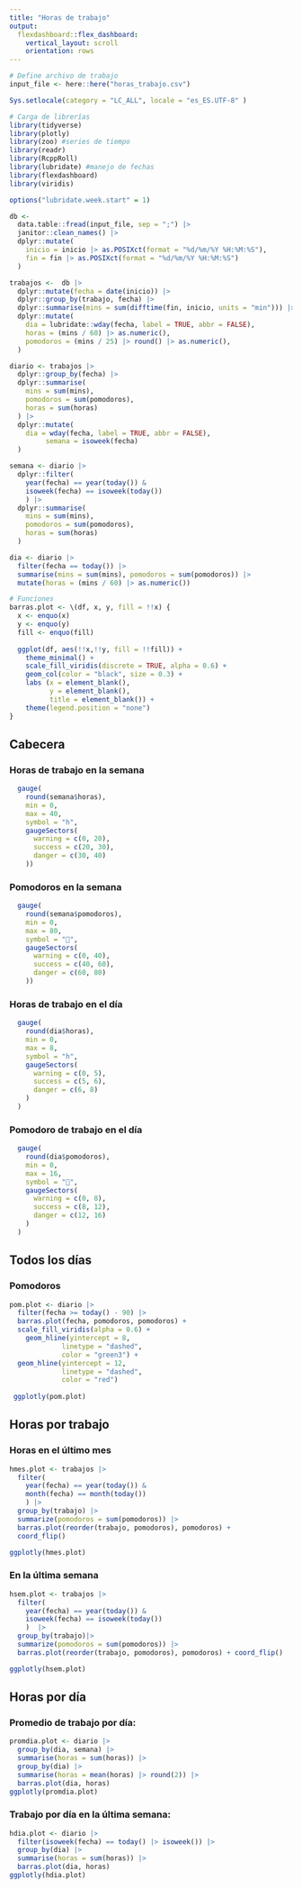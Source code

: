 ```yaml
---
title: "Horas de trabajo"
output:
  flexdashboard::flex_dashboard:
    vertical_layout: scroll
    orientation: rows
---
```


```r

# Define archivo de trabajo
input_file <- here::here("horas_trabajo.csv")

Sys.setlocale(category = "LC_ALL", locale = "es_ES.UTF-8" )

# Carga de librerías
library(tidyverse)
library(plotly)
library(zoo) #series de tiempo
library(readr)
library(RcppRoll)
library(lubridate) #manejo de fechas
library(flexdashboard)
library(viridis)

options("lubridate.week.start" = 1)

db <-
  data.table::fread(input_file, sep = ";") |>
  janitor::clean_names() |> 
  dplyr::mutate(
    inicio = inicio |> as.POSIXct(format = "%d/%m/%Y %H:%M:%S"),
    fin = fin |> as.POSIXct(format = "%d/%m/%Y %H:%M:%S")
  )

trabajos <-  db |>
  dplyr::mutate(fecha = date(inicio)) |>
  dplyr::group_by(trabajo, fecha) |>
  dplyr::summarise(mins = sum(difftime(fin, inicio, units = "min"))) |>
  dplyr::mutate(
    dia = lubridate::wday(fecha, label = TRUE, abbr = FALSE),
    horas = (mins / 60) |> as.numeric(),
    pomodoros = (mins / 25) |> round() |> as.numeric(),
  )

diario <- trabajos |>
  dplyr::group_by(fecha) |>
  dplyr::summarise(
    mins = sum(mins),
    pomodoros = sum(pomodoros),
    horas = sum(horas)
  ) |> 
  dplyr::mutate(
    dia = wday(fecha, label = TRUE, abbr = FALSE),
         semana = isoweek(fecha)
  )

semana <- diario |>
  dplyr::filter(
    year(fecha) == year(today()) &
    isoweek(fecha) == isoweek(today())
    ) |>
  dplyr::summarise(
    mins = sum(mins),
    pomodoros = sum(pomodoros),
    horas = sum(horas)
  )

dia <- diario |>
  filter(fecha == today()) |>
  summarise(mins = sum(mins), pomodoros = sum(pomodoros)) |>
  mutate(horas = (mins / 60) |> as.numeric())

# Funciones
barras.plot <- \(df, x, y, fill = !!x) {
  x <- enquo(x)
  y <- enquo(y)
  fill <- enquo(fill)
  
  ggplot(df, aes(!!x,!!y, fill = !!fill)) +
    theme_minimal() +
    scale_fill_viridis(discrete = TRUE, alpha = 0.6) +
    geom_col(color = "black", size = 0.3) +
    labs (x = element_blank(),
          y = element_blank(),
          title = element_blank()) +
    theme(legend.position = "none")
}
```

## Cabecera

### Horas de trabajo en la semana

```r
  gauge(
    round(semana$horas),
    min = 0,
    max = 40,
    symbol = "h",
    gaugeSectors(
      warning = c(0, 20),
      success = c(20, 30),
      danger = c(30, 40)
    ))
```

### Pomodoros en la semana

```r
  gauge(
    round(semana$pomodoros),
    min = 0,
    max = 80,
    symbol = "🍅",
    gaugeSectors(
      warning = c(0, 40),
      success = c(40, 60),
      danger = c(60, 80)
    ))
```


### Horas de trabajo en el día

```r
  gauge(
    round(dia$horas),
    min = 0,
    max = 8,
    symbol = "h",
    gaugeSectors(
      warning = c(0, 5),
      success = c(5, 6),
      danger = c(6, 8)
    )
  )
```

### Pomodoro de trabajo en el día

```r
  gauge(
    round(dia$pomodoros),
    min = 0,
    max = 16,
    symbol = "🍅",
    gaugeSectors(
      warning = c(0, 8),
      success = c(8, 12),
      danger = c(12, 16)
    )
  )
```
## Todos los días

### Pomodoros
```r
pom.plot <- diario |> 
  filter(fecha >= today() - 90) |> 
  barras.plot(fecha, pomodoros, pomodoros) +
  scale_fill_viridis(alpha = 0.6) +
    geom_hline(yintercept = 8,
             linetype = "dashed",
             color = "green3") +
  geom_hline(yintercept = 12,
             linetype = "dashed",
             color = "red")
  
 ggplotly(pom.plot)
```

## Horas por trabajo

### Horas en el último mes

```r
hmes.plot <- trabajos |> 
  filter(
    year(fecha) == year(today()) &
    month(fecha) == month(today())
    ) |> 
  group_by(trabajo) |>
  summarize(pomodoros = sum(pomodoros)) |> 
  barras.plot(reorder(trabajo, pomodoros), pomodoros) +
  coord_flip()

ggplotly(hmes.plot)
```

### En la última semana

```r
hsem.plot <- trabajos |> 
  filter(
    year(fecha) == year(today()) &
    isoweek(fecha) == isoweek(today())
    )  |> 
  group_by(trabajo)|>
  summarize(pomodoros = sum(pomodoros)) |> 
  barras.plot(reorder(trabajo, pomodoros), pomodoros) + coord_flip()

ggplotly(hsem.plot)
```

## Horas por día

### Promedio de trabajo por día:

```r
promdia.plot <- diario |>
  group_by(dia, semana) |>
  summarise(horas = sum(horas)) |>
  group_by(dia) |>
  summarise(horas = mean(horas) |> round(2)) |>
  barras.plot(dia, horas)
ggplotly(promdia.plot)
```

### Trabajo por día en la última semana:

```r
hdia.plot <- diario |>
  filter(isoweek(fecha) == today() |> isoweek()) |>
  group_by(dia) |>
  summarise(horas = sum(horas)) |>
  barras.plot(dia, horas)
ggplotly(hdia.plot)
```
